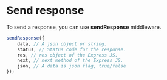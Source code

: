 # Send response

To send a response, you can use **sendResponse** middleware.

```js
sendResponse({
    data, // A json object or string.
    status, // Status code for the response.
    res, // res object of the Express JS.
    next, // next method of the Express JS.
    json, // A data is json flag, true/false
});
```
